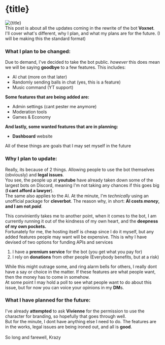 
<ArticleHead title={title} date={date} description={description} thumbnailUrl={thumbnailUrl} />

# {title}

<img src={thumbnailUrl} alt={title} />

<div>
  This post is about all the updates coming in the rewrite of the bot <strong>Voxnet</strong>. <br />
  I'll cover what's different, why I plan, and what my plans are for the future. (I will be making this the standard format)<br />
</div>

### What I plan to be changed:

Due to demand, I've decided to take the bot public. *however* this does mean we will be saying **goodbye** to a few features. This includes:

- AI chat (more on that later)
- Randomly sending balls in chat (yes, this is a feature)
- Music command (YT support)

**Some features that are being added are:**

- Admin settings (cant pester me anymore)
- Moderation tools
- Games & Economy

**And lastly, some wanted features that are in planning:**

- **Dashboard** website

All of these things are goals that I may set myself in the future

### Why I plan to update:
Really, its because of 2 things. Allowing people to use the bot themselves (obviously) and **legal issues**. <br />
You see, the people up at **youtube** have already taken down some of the largest bots on Discord, meaning I'm not taking any chances if this goes big (**I cant afford a lawyer**). <br />
The same also applies to the AI. At the minute, I'm *technically* using an unofficial package for **cleverbot**. The reason why, in short: **AI costs _money_, and I am not _paid_**. <br />

This conviniently takes me to another point, when it comes to the bot, I am currently running it out of the kindness of my own heart, and the **deepness of my own pockets.**<br />
Fortunately for me, the hosting itself is cheap since I do it myself, but any added features people may want will be expensive. This is why I have devised of two options for funding APIs and services

1. I have a **premium service** for the bot (you get what you pay for)
2. I rely on **donations** from other people (Everybody benefits, but at a risk)

While this might outrage some, and ring alarm bells for others, I really dont have a say or choice in the matter. If these features are what people want, then the money has to come in somehow. <br />
At some point I may hold a poll to see what people want to do about this issue, but for now you can voice your opinions in my **DM**s.

### What I have planned for the future:
I've already **attempted** to ask **Vivienne** for the permission to use the character for branding, so hopefully that goes through well. <br />
But for the minute, I dont have anything else I need to do. The features are in the works, legal issues are being ironed out, and all is **good**. <br /><br />
So long and farewell, Krazy